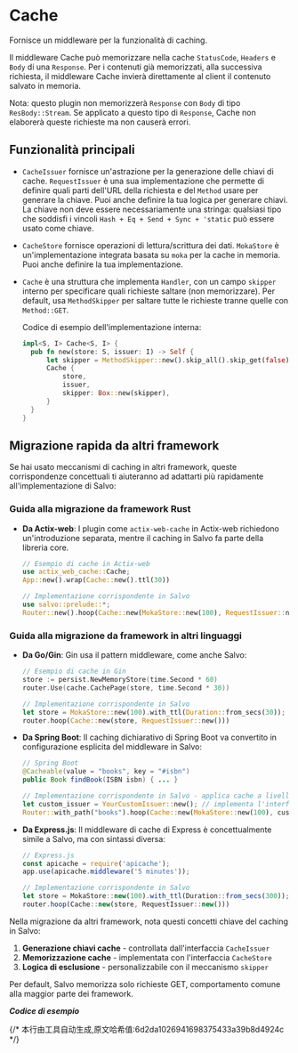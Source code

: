 # Cache 

Fornisce un middleware per la funzionalità di caching.

Il middleware Cache può memorizzare nella cache `StatusCode`, `Headers` e `Body` di una `Response`. Per i contenuti già memorizzati, alla successiva richiesta, il middleware Cache invierà direttamente al client il contenuto salvato in memoria.

Nota: questo plugin non memorizzerà `Response` con `Body` di tipo `ResBody::Stream`. Se applicato a questo tipo di `Response`, Cache non elaborerà queste richieste ma non causerà errori.

## Funzionalità principali

- `CacheIssuer` fornisce un'astrazione per la generazione delle chiavi di cache. `RequestIssuer` è una sua implementazione che permette di definire quali parti dell'URL della richiesta e del `Method` usare per generare la chiave. Puoi anche definire la tua logica per generare chiavi. La chiave non deve essere necessariamente una stringa: qualsiasi tipo che soddisfi i vincoli `Hash + Eq + Send + Sync + 'static` può essere usato come chiave.

- `CacheStore` fornisce operazioni di lettura/scrittura dei dati. `MokaStore` è un'implementazione integrata basata su `moka` per la cache in memoria. Puoi anche definire la tua implementazione.

- `Cache` è una struttura che implementa `Handler`, con un campo `skipper` interno per specificare quali richieste saltare (non memorizzare). Per default, usa `MethodSkipper` per saltare tutte le richieste tranne quelle con `Method::GET`.

   Codice di esempio dell'implementazione interna:

  ```rust
  impl<S, I> Cache<S, I> {
    pub fn new(store: S, issuer: I) -> Self {
        let skipper = MethodSkipper::new().skip_all().skip_get(false);
        Cache {
            store,
            issuer,
            skipper: Box::new(skipper),
        }
    }
  }
  ```

## Migrazione rapida da altri framework

Se hai usato meccanismi di caching in altri framework, queste corrispondenze concettuali ti aiuteranno ad adattarti più rapidamente all'implementazione di Salvo:

### Guida alla migrazione da framework Rust

- **Da Actix-web**: I plugin come `actix-web-cache` in Actix-web richiedono un'introduzione separata, mentre il caching in Salvo fa parte della libreria core.

  ```rust
  // Esempio di cache in Actix-web
  use actix_web_cache::Cache;
  App::new().wrap(Cache::new().ttl(30))

  // Implementazione corrispondente in Salvo
  use salvo::prelude::*;
  Router::new().hoop(Cache::new(MokaStore::new(100), RequestIssuer::new()))
  ```

### Guida alla migrazione da framework in altri linguaggi

- **Da Go/Gin**: Gin usa il pattern middleware, come anche Salvo:

  ```go
  // Esempio di cache in Gin
  store := persist.NewMemoryStore(time.Second * 60)
  router.Use(cache.CachePage(store, time.Second * 30))
  ```

  ```rust
  // Implementazione corrispondente in Salvo
  let store = MokaStore::new(100).with_ttl(Duration::from_secs(30));
  router.hoop(Cache::new(store, RequestIssuer::new()))
  ```

- **Da Spring Boot**: Il caching dichiarativo di Spring Boot va convertito in configurazione esplicita del middleware in Salvo:

  ```java
  // Spring Boot
  @Cacheable(value = "books", key = "#isbn")
  public Book findBook(ISBN isbn) { ... }
  ```
  ```rust
  // Implementazione corrispondente in Salvo - applica cache a livello di route
  let custom_issuer = YourCustomIssuer::new(); // implementa l'interfaccia CacheIssuer
  Router::with_path("books").hoop(Cache::new(MokaStore::new(100), custom_issuer))
  ```

- **Da Express.js**: Il middleware di cache di Express è concettualmente simile a Salvo, ma con sintassi diversa:

  ```javascript
  // Express.js
  const apicache = require('apicache');
  app.use(apicache.middleware('5 minutes'));

  // Implementazione corrispondente in Salvo
  let store = MokaStore::new(100).with_ttl(Duration::from_secs(300));
  router.hoop(Cache::new(store, RequestIssuer::new()))
  ```

Nella migrazione da altri framework, nota questi concetti chiave del caching in Salvo:

1. **Generazione chiavi cache** - controllata dall'interfaccia `CacheIssuer`
2. **Memorizzazione cache** - implementata con l'interfaccia `CacheStore`
3. **Logica di esclusione** - personalizzabile con il meccanismo `skipper`

Per default, Salvo memorizza solo richieste GET, comportamento comune alla maggior parte dei framework.

_**Codice di esempio**_


<Tabs>
  <Tab label="main.rs">
    <CacheSimpleCode />
  </Tab>
  <Tab label="Cargo.toml">
    <CacheSimpleCargoCode />
  </Tab>
</Tabs>
{/* 本行由工具自动生成,原文哈希值:6d2da1026941698375433a39b8d4924c */}